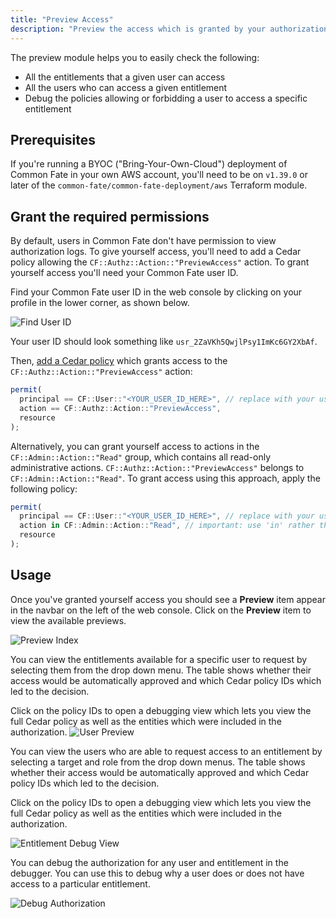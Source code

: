 ```yaml
---
title: "Preview Access"
description: "Preview the access which is granted by your authorization policies."
---
```


The preview module helps you to easily check the following:

- All the entitlements that a given user can access
- All the users who can access a given entitlement
- Debug the policies allowing or forbidding a user to access a specific entitlement

## Prerequisites

If you're running a BYOC ("Bring-Your-Own-Cloud") deployment of Common Fate in your own AWS account, you'll need to be on `v1.39.0` or later of the `common-fate/common-fate-deployment/aws` Terraform module.

## Grant the required permissions

By default, users in Common Fate don't have permission to view authorization logs. To give yourself access, you'll need to add a Cedar policy allowing the `CF::Authz::Action::"PreviewAccess"` action. To grant yourself access you'll need your Common Fate user ID.

Find your Common Fate user ID in the web console by clicking on your profile in the lower corner, as shown below.

![Find User ID](assets/cf-find-user-id.png)

Your user ID should look something like `usr_2ZaVKh5QwjlPsy1ImKc6GY2XbAf`.

Then, [add a Cedar policy](/authz/introduction#deploying-authorization-policies-to-terraform) which grants access to the `CF::Authz::Action::"PreviewAccess"` action:

```js
permit(
  principal == CF::User::"<YOUR_USER_ID_HERE>", // replace with your user ID, e.g. CF::User::"usr_2ZaVKh5QwjlPsy1ImKc6GY2XbAf"
  action == CF::Authz::Action::"PreviewAccess",
  resource
);
```

Alternatively, you can grant yourself access to actions in the `CF::Admin::Action::"Read"` group, which contains all read-only administrative actions. `CF::Authz::Action::"PreviewAccess"` belongs to `CF::Admin::Action::"Read"`. To grant access using this approach, apply the following policy:

```js
permit(
  principal == CF::User::"<YOUR_USER_ID_HERE>", // replace with your user ID, e.g. CF::User::"usr_2ZaVKh5QwjlPsy1ImKc6GY2XbAf"
  action in CF::Admin::Action::"Read", // important: use 'in' rather than '==', because this is a group of actions
  resource
);
```

## Usage

Once you've granted yourself access you should see a **Preview** item appear in the navbar on the left of the web console. Click on the **Preview** item to view the available previews.

![Preview Index](assets/preview/index.png)

You can view the entitlements available for a specific user to request by selecting them from the drop down menu.
The table shows whether their access would be automatically approved and which Cedar policy IDs which led to the decision.

Click on the policy IDs to open a debugging view which lets you view the full Cedar policy as well as the entities which were included in the authorization.
![User Preview](assets/preview/user.png)

You can view the users who are able to request access to an entitlement by selecting a target and role from the drop down menus.
The table shows whether their access would be automatically approved and which Cedar policy IDs which led to the decision.

Click on the policy IDs to open a debugging view which lets you view the full Cedar policy as well as the entities which were included in the authorization.

![Entitlement Debug View](assets/preview/entitlement.png)

You can debug the authorization for any user and entitlement in the debugger. You can use this to debug why a user does or does not have access to a particular entitlement.

![Debug Authorization](assets/preview/debug.png)
